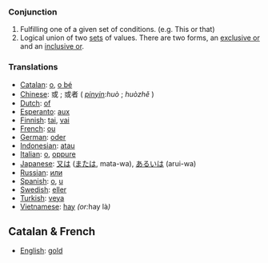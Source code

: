 ===Conjunction===
#Fulfilling one of a given set of conditions.  (e.g. This or that)
#Logical union of two [[set]]s of values.  There are two forms, an [[exclusive or]] and an [[inclusive or]].

===Translations===
*[[Catalan]]: [[o]], [[o bé]]
*[[Chinese]]: 或 ; 或者 ( ''[[pinyin]]:huò'' ; ''huòzhě'' )
*[[Dutch]]: [[of]]
*[[Esperanto]]: [[aux]]
*[[Finnish]]: [[tai]], [[vai]]
*[[French]]: [[ou]]
*[[German]]: [[oder]]
*[[Indonesian]]: [[atau]]
*[[Italian]]: [[o]], [[oppure]]
*[[Japanese]]: [[又は]] ([[または]], mata-wa), [[あるいは]] (arui-wa)
*[[Russian]]: [[или]]
*[[Spanish]]: [[o]], [[u]]
*[[Swedish]]: [[eller]]
*[[Turkish]]: [[veya]]
*[[Vietnamese]]: [[hay]] ''(or: ''hay là'')''

==Catalan & French==

*[[English]]: [[gold]]